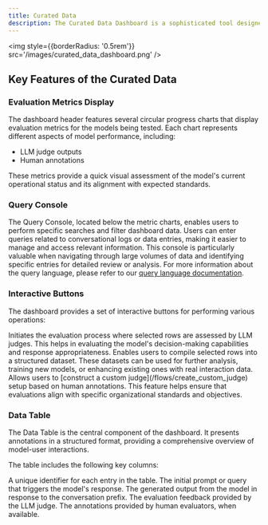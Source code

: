 ```yaml
---
title: Curated Data
description: The Curated Data Dashboard is a sophisticated tool designed for managing and evaluating conversational models within an organizational framework. This dashboard serves as a centralized platform where various parameters and metrics related to the performance of models can be assessed, curated, and monitored. In this documentation, we will explore the core functionalities and components of the Curated Data Dashboard, detailing their usage and significance in maintaining and enhancing conversational AI systems.
---
```


<img
    style={{borderRadius: '0.5rem'}}
    src='/images/curated_data_dashboard.png'
/>

## Key Features of the Curated Data

### Evaluation Metrics Display
The dashboard header features several circular progress charts that display evaluation metrics for the models being tested. Each chart represents different aspects of model performance, including:
- LLM judge outputs
- Human annotations

These metrics provide a quick visual assessment of the model's current operational status and its alignment with expected standards.

### Query Console
The Query Console, located below the metric charts, enables users to perform specific searches and filter dashboard data. Users can enter queries related to conversational logs or data entries, making it easier to manage and access relevant information. This console is particularly valuable when navigating through large volumes of data and identifying specific entries for detailed review or analysis. For more information about the query language, please refer to our [query language documentation](/flows/query_language).

### Interactive Buttons
The dashboard provides a set of interactive buttons for performing various operations:

<Card title="Run Judgements">
Initiates the evaluation process where selected rows are assessed by LLM judges. This helps in evaluating the model's decision-making capabilities and response appropriateness.
</Card>

<Card title="Create Dataset">
Enables users to compile selected rows into a structured dataset. These datasets can be used for further analysis, training new models, or enhancing existing ones with real interaction data.
</Card>

<Card title="Create Judge">
Allows users to [construct a custom judge](/flows/create_custom_judge) setup based on human annotations. This feature helps ensure that evaluations align with specific organizational standards and objectives.
</Card>

### Data Table
The Data Table is the central component of the dashboard. It presents annotations in a structured format, providing a comprehensive overview of model-user interactions.

The table includes the following key columns:

<ResponseField name="ID" type="string">
A unique identifier for each entry in the table.
</ResponseField>

<ResponseField name="Conversation Prefix" type="string">
The initial prompt or query that triggers the model's response.
</ResponseField>

<ResponseField name="Response" type="string">
The generated output from the model in response to the conversation prefix.
</ResponseField>

<ResponseField name="Judge Feedback" type="string">
The evaluation feedback provided by the LLM judge.
</ResponseField>

<ResponseField name="Human Feedback" type="string">
The annotations provided by human evaluators, when available.
</ResponseField>